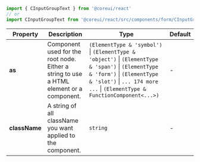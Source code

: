 
```jsx
import { CInputGroupText } from '@coreui/react'
// or
import CInputGroupText from '@coreui/react/src/components/form/CInputGroupText'
```

| Property | Description | Type | Default |
| --- | --- | --- | --- |
| **as** | Component used for the root node. Either a string to use a HTML element or a component. | `(ElementType & 'symbol')` \| `(ElementType & 'object')` \| `(ElementType & 'span')` \| `(ElementType & 'form')` \| `(ElementType & 'slot')` \| `... 174 more ...` \| `(ElementType & FunctionComponent<...>)` | - |
| **className** | A string of all className you want applied to the component. | `string` | - |
